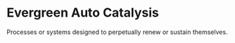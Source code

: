 # Evergreen Auto Catalysis

Processes or systems designed to perpetually renew or sustain themselves.